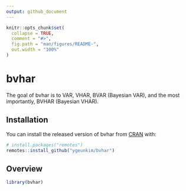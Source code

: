 ```yaml
---
output: github_document
---
```


<!-- README.md is generated from README.Rmd. Please edit that file -->

```r
knitr::opts_chunk$set(
  collapse = TRUE,
  comment = "#>",
  fig.path = "man/figures/README-",
  out.width = "100%"
)
```

# bvhar

<!-- badges: start -->
<!-- badges: end -->

The goal of bvhar is to
VAR, VHAR, BVAR (Bayesian VAR), and the most importantly, BVHAR (Bayesian VHAR).

## Installation

You can install the released version of bvhar from [CRAN](https://CRAN.R-project.org) with:

```r
# install.packages("remotes")
remotes::install_github("ygeunkim/bvhar")
```


## Overview

```r
library(bvhar)
```
